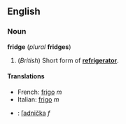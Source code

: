 ==English==
===Noun===
'''fridge''' (''plural'' '''fridges''')

#(''British'') Short form of '''[[refrigerator]]'''.

====Translations====
<!--Please add short forms here, if these exist, in preference to translations of the full form "refrigerator"-->
*French: [[frigo#French|frigo]] ''m''
*Italian: [[frigo#Italian|frigo]] ''m''
*{{sk}}: [[ľadnička#Slovak|ľadnička]] ''f''